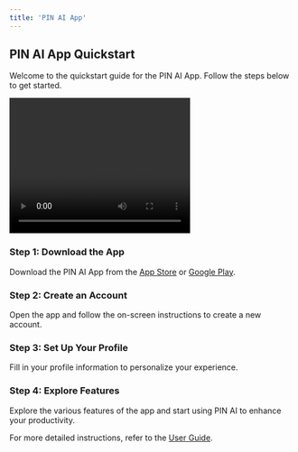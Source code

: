 ```yaml
---
title: 'PIN AI App'
---
```


## PIN AI App Quickstart

Welcome to the quickstart guide for the PIN AI App. Follow the steps below to get started.

<video width="320" height="240" controls>
  <source src="/Public/demo.mp4" type="video/mp4">
  Your browser does not support the video tag.
</video>

### Step 1: Download the App
Download the PIN AI App from the [App Store](#) or [Google Play](#).

### Step 2: Create an Account
Open the app and follow the on-screen instructions to create a new account.

### Step 3: Set Up Your Profile
Fill in your profile information to personalize your experience.

### Step 4: Explore Features
Explore the various features of the app and start using PIN AI to enhance your productivity.

For more detailed instructions, refer to the [User Guide](#).


